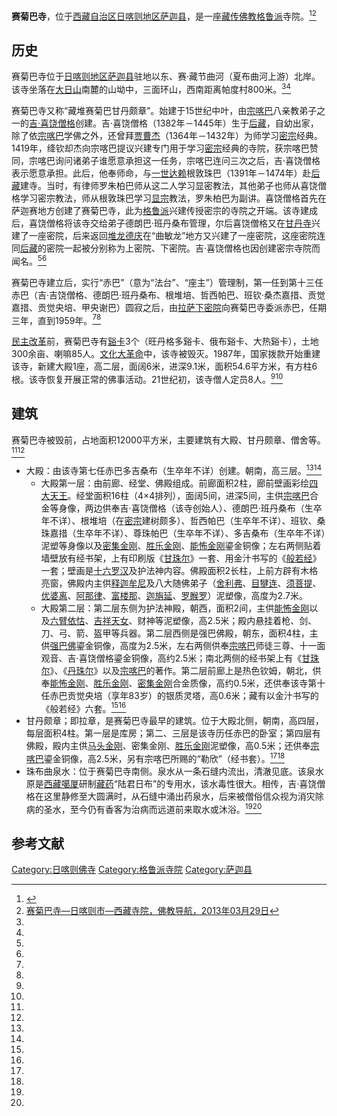 {{Infobox Tibetan Buddhist monastery
|name =赛菊巴寺
|image =
|image size = 250px
|alt = 
|caption = 
|t=
|w=
|to = 
|ipa={{IPA|}}
|z=
|thdl=
|e=
|tc=賽菊巴寺
|s=赛菊巴寺
|p=
|m=
|k=
|pushpin_map = 
|latd =  | latm =  | lats =  | latNS = 
|longd=  | longm= | longs =| longEW = 
|iso_region = 
|map_caption = 
|mapsize = 
|location_country = 中国
|location = {{CHN}}[[西藏自治区|西藏自治区]][[日喀则地区|日喀则地区]][[萨迦县|萨迦县]]
|coordinates_display =
|founded_by =
|date_founded =
|date_renovated =
|sect = [[格鲁派|格鲁派]]
|mather =
|children =
|dedicated_to = 
|tulku =
|head_lama = 
|head_mgh =
|no._of_monks = 
|architecture = 
|festivals =
|footnotes = 
}}

'''赛菊巴寺'''，位于[[西藏自治区|西藏自治区]][[日喀则地区|日喀则地区]][[萨迦县|萨迦县]]，是一座[[藏传佛教|藏传佛教]][[格鲁派|格鲁派]]寺院。<ref name=zgxzw>{{Cite web |url=http://www.tibet.cn/newzt/rsxzzt/xzsm/t20050705_40352.htm |title=赛菊巴寺，中国西藏网，于2013-09-23查阅 |access-date=2013-09-23 |archive-date=2016-03-04 |archive-url=https://web.archive.org/web/20160304112349/http://www.tibet.cn/newzt/rsxzzt/xzsm/t20050705_40352.htm |dead-url=no }}</ref><ref name=fjdh>[http://www.fjdh.com/ffzt/fjhy/ahsy2013/03/192834220815.html 赛菊巴寺—日喀则市—西藏寺院，佛教导航，2013年03月29日]{{Dead link|date=2018年6月 |bot=InternetArchiveBot |fix-attempted=no }}</ref>

==历史==
赛菊巴寺位于[[日喀则地区|日喀则地区]][[萨迦县|萨迦县]]驻地以东、赛·藏节曲河（夏布曲河上游）北岸。该寺坐落在[[大日山|大日山]]南麓的山坳中，三面环山，西南距离帕度村800米。<ref name=zgxzw/><ref name=fjdh/>

赛菊巴寺又称“藏堆赛菊巴甘丹颇章”。始建于15世纪中叶，由[[宗喀巴|宗喀巴]]八亲教弟子之一的[[吉·喜饶僧格|吉·喜饶僧格]]创建。吉·喜饶僧格（1382年－1445年）生于[[后藏|后藏]]，自幼出家，除了依[[宗喀巴|宗喀巴]]学佛之外，还曾拜[[贾曹杰|贾曹杰]]（1364年－1432年）为师学习[[密宗|密宗]]经典。1419年，绛钦却杰向宗喀巴提议兴建专门用于学习[[密宗|密宗]]经典的寺院，获宗喀巴赞同，宗喀巴询问诸弟子谁愿意承担这一任务，宗喀巴连问三次之后，吉·喜饶僧格表示愿意承担。此后，他奉师命，与[[一世达赖|一世达赖]]根敦珠巴（1391年－1474年）赴[[后藏|后藏]]建寺。当时，有律师罗朱柏巴师从这二人学习显密教法，其他弟子也师从喜饶僧格学习密宗教法，师从根敦珠巴学习[[显宗|显宗]]教法，罗朱柏巴为副讲。喜饶僧格首先在萨迦赛地方创建了赛菊巴寺，此为[[格鲁派|格鲁派]]兴建传授密宗的寺院之开端。该寺建成后，喜饶僧格将该寺交给弟子德朗巴·班丹桑布管理，尔后喜饶僧格又在[[甘丹寺|甘丹寺]]兴建了一座密院，后来返回[[堆龙德庆县|堆龙德庆]]在“曲敏龙”地方又兴建了一座密院，这座密院连同[[后藏|后藏]]的密院一起被分别称为上密院、下密院。吉·喜饶僧格也因创建密宗寺院而闻名。<ref name=zgxzw/><ref name=fjdh/>

赛菊巴寺建立后，实行“赤巴”（意为“法台”、“座主”）管理制，第一任到第十三任赤巴（吉·吉饶僧格、德朗巴·班丹桑布、根堆培、哲西帕巴、班钦·桑杰嘉措、贡觉嘉措、贡觉央培、甲央谢巴）圆寂之后，由[[拉萨|拉萨]][[下密院|下密院]]向赛菊巴寺委派赤巴，任期三年，直到1959年。<ref name=zgxzw/><ref name=fjdh/>

[[民主改革|民主改革]]前，赛菊巴寺有[[谿卡|谿卡]]3个（旺丹格多谿卡、俄布谿卡、大热谿卡），土地300余亩、喇嘛85人。[[文化大革命|文化大革命]]中，该寺被毁灭。1987年，国家拨款开始重建该寺，新建大殿1座，高二层，面阔6米，进深9.1米，面积54.6平方米，有方柱6根。该寺恢复开展正常的佛事活动。21世纪初，该寺僧人定员8人。<ref name=zgxzw/><ref name=fjdh/>

==建筑==
赛菊巴寺被毁前，占地面积12000平方米，主要建筑有大殿、甘丹颇章、僧舍等。<ref name=zgxzw/><ref name=fjdh/>
*大殿：由该寺第七任赤巴多吉桑布（生卒年不详）创建。朝南，高三层。<ref name=zgxzw/><ref name=fjdh/>
**大殿第一层：由前廊、经堂、佛殿组成。前廊面积2柱，廊前壁画彩绘[[四大天王|四大天王]]。经堂面积16柱（4×4排列），面阔5间，进深5间，主供[[宗喀巴|宗喀巴]]合金等身像，两边供奉吉·喜饶僧格（该寺创始人）、德朗巴·班丹桑布（生卒年不详）、根堆培（在[[密宗|密宗]]建树颇多）、哲西帕巴（生卒年不详）、班钦、桑珠嘉措（生卒年不详）、尊珠帕巴（生卒年不详）、多吉桑布（生卒年不详）泥塑等身像以及[[密集金刚|密集金刚]]、[[胜乐金刚|胜乐金刚]]、[[能怖金刚|能怖金刚]]鎏金铜像；左右两侧贴着墙壁放有经书架，上有印刷版《[[甘珠尔|甘珠尔]]》一套、用金汁书写的《[[般若经|般若经]]》一套；壁画是[[十六罗汉|十六罗汉]]及护法神内容。佛殿面积2长柱，上前方辟有木格亮窗，佛殿内主供[[释迦牟尼|释迦牟尼]]及八大随佛弟子（[[舍利弗|舍利弗]]、[[目犍连|目犍连]]、[[须菩提|须菩提]]、[[优婆离|优婆离]]、[[阿那律|阿那律]]、[[富楼那|富楼那]]、[[迦旃延|迦旃延]]、[[罗睺罗|罗睺罗]]）泥塑像，高度为2.7米。
**大殿第二层：第二层东侧为护法神殿，朝西，面积2间，主供[[能怖金刚|能怖金刚]]以及[[六臂依怙|六臂依怙]]、[[吉祥天女|吉祥天女]]、财神等泥塑像，高2.5米；殿内悬挂着枪、剑、刀、弓、箭、盔甲等兵器。第二层西侧是强巴佛殿，朝东，面积4柱，主供[[强巴佛|强巴佛]]鎏金铜像，高度为2.5米，左右两侧供奉[[宗喀巴|宗喀巴]]师徒三尊、十一面观音、吉·喜饶僧格鎏金铜像，高约2.5米；南北两侧的经书架上有《[[甘珠尔|甘珠尔]]》、《[[丹珠尔|丹珠尔]]》以及[[宗喀巴|宗喀巴]]的著作。第二层前廊上是热色钦姆，朝北，供奉[[能怖金刚|能怖金刚]]、[[胜乐金刚|胜乐金刚]]、[[密集金刚|密集金刚]]合金质像，高约0.5米，还供奉该寺第十任赤巴贡觉央培（享年83岁）的银质灵塔，高0.6米；藏有以金汁书写的《般若经》六套。<ref name=zgxzw/><ref name=fjdh/>
*甘丹颇章；即拉章，是赛菊巴寺最早的建筑。位于大殿北侧，朝南，高四层，每层面积4柱。第一层是库房；第二、三层是该寺历任赤巴的卧室；第四层有佛殿，殿内主供[[马头金刚|马头金刚]]、密集金刚、[[胜乐金刚|胜乐金刚]]泥塑像，高0.5米；还供奉[[宗喀巴|宗喀巴]]鎏金铜像，高2.5米，另有宗喀巴所赐的“勒欣”（经书套）。<ref name=zgxzw/><ref name=fjdh/>
*珠布曲泉水：位于赛菊巴寺南侧。泉水从一条石缝内流出，清澈见底。该泉水原是[[西藏|西藏]][[噶厦|噶厦]]研制[[藏药|藏药]]“陆君日布”的专用水，该水毒性很大。相传，吉·喜饶僧格在这里静修至大圆满时，从石缝中涌出药泉水，后来被僧俗信众视为消灾除病的圣水，至今仍有香客为治病而远道前来取水或沐浴。<ref name=zgxzw/><ref name=fjdh/>

==参考文献==
{{reflist}}

{{日喀则地标}}
[[Category:日喀则佛寺|Category:日喀则佛寺]]
[[Category:格鲁派寺院|Category:格鲁派寺院]]
[[Category:萨迦县|Category:萨迦县]]